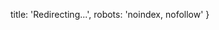   title: 'Redirecting...',
  robots: 'noindex, nofollow'
}

<script dangerouslySetInnerHTML={{
  __html: `
    if (typeof window !== 'undefined') {
      window.location.href = 'https://trip-bm9h.onrender.com';
    }
  `
}} />

<div style={{textAlign: 'center', padding: '50px'}}>
  <h2>Redirecting...</h2>
  <p>If you are not redirected automatically, <a href="https://trip-bm9h.onrender.com">click here</a>.</p>
</div>

<noscript>
  <meta httpEquiv="refresh" content="0; url=https://trip-bm9h.onrender.com" />
</noscript> 